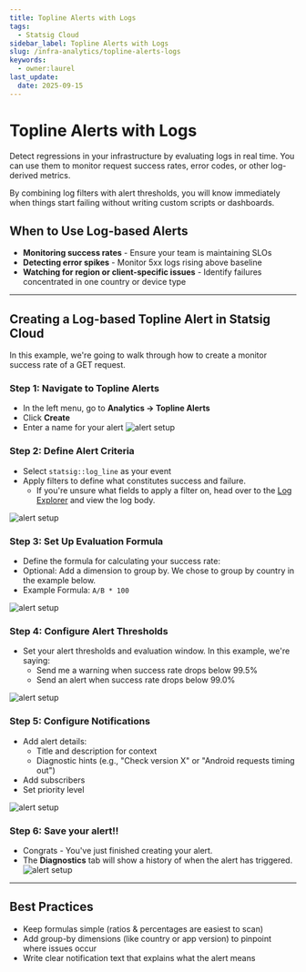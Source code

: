 ```yaml
---
title: Topline Alerts with Logs
tags:
  - Statsig Cloud 
sidebar_label: Topline Alerts with Logs
slug: /infra-analytics/topline-alerts-logs
keywords:
  - owner:laurel
last_update:
  date: 2025-09-15
---
```




# Topline Alerts with Logs

Detect regressions in your infrastructure by evaluating logs in real time. You can use them to monitor request success rates, error codes, or other log-derived metrics.

By combining log filters with alert thresholds, you will know immediately when things start failing without writing custom scripts or dashboards.

## When to Use Log-based Alerts

- **Monitoring success rates** - Ensure your team is maintaining SLOs
- **Detecting error spikes** - Monitor 5xx logs rising above baseline
- **Watching for region or client-specific issues** - Identify failures concentrated in one country or device type

---

## Creating a Log-based Topline Alert in Statsig Cloud
In this example, we're going to walk through how to create a monitor success rate of a GET request.

### Step 1: Navigate to Topline Alerts

- In the left menu, go to **Analytics → Topline Alerts**
- Click **Create** 
- Enter a name for your alert
![alert setup](/img/infra-analytics/loglinealert-1.png)


### Step 2: Define Alert Criteria
- Select `statsig::log_line` as your event
- Apply filters to define what constitutes success and failure. 
    - If you're unsure what fields to apply a filter on, head over to the [Log Explorer](/infra-analytics/logs-explorer) and view the log body.

![alert setup](/img/infra-analytics/loglinealert-2.png)


### Step 3: Set Up Evaluation Formula

- Define the formula for calculating your success rate:
- Optional: Add a dimension to group by. We chose to group by country in the example below.
- Example Formula: `A/B * 100`

![alert setup](/img/infra-analytics/loglinealert-3.png)


### Step 4: Configure Alert Thresholds
- Set your alert thresholds and evaluation window. In this example, we're saying:
    - Send me a warning when success rate drops below 99.5%
    - Send an alert when success rate drops below 99.0%

![alert setup](/img/infra-analytics/loglinealert-4.png)


### Step 5: Configure Notifications
- Add alert details:
   - Title and description for context
   - Diagnostic hints (e.g., "Check version X" or "Android requests timing out")
- Add subscribers
- Set priority level

![alert setup](/img/infra-analytics/loglinealert-5.png)


### Step 6: Save your alert!!
- Congrats - You've just finished creating your alert. 
- The **Diagnostics** tab will show a history of when the alert has triggered.
![alert setup](/img/infra-analytics/loglinealert-6.png)

---

## Best Practices
- Keep formulas simple (ratios & percentages are easiest to scan)
- Add group-by dimensions (like country or app version) to pinpoint where issues occur
- Write clear notification text that explains what the alert means

 
